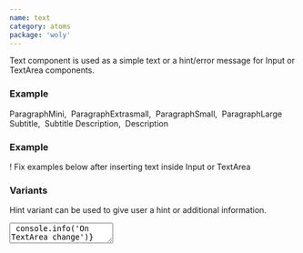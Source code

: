 ```yaml
---
name: text
category: atoms
package: 'woly'
---
```



Text component is used as a simple text or a hint/error message for Input or TextArea components.

### Example

<Playground direction="vertical">
  <Line>
    <Text type="M">ParagraphMini,&nbsp;</Text>
    <Text type="XS">ParagraphExtrasmall,&nbsp;</Text>
    <Text type="S">ParagraphSmall,&nbsp;</Text>
    <Text type="L">ParagraphLarge&nbsp;</Text>
  </Line>
  <Line>
    <Text type="subtitle">Subtitle,&nbsp;</Text>
    <Text type="subtitle" weight="medium">
      Subtitle
    </Text>
  </Line>
  <Line>
    <Text type="hint" weight="light">
      Description,&nbsp;
    </Text>
    <Text type="hint" weight="regular">
      Description
    </Text>
  </Line>
</Playground>

### Example

<Playground direction="vertical">
  <Text variant="danger" type="hint">
    ! Fix examples below after inserting text inside Input or TextArea
  </Text>
</Playground>

### Variants

Hint variant can be used to give user a hint or additional information.

<Playground direction="vertical">
  <TextArea
    name="name"
    onChange={(event) => console.info('On TextArea change')}
    placeholder="Enter your name here"
    type="text"
    value="Hi"
  />
  <Text variant="primary" type="hint">
    Description/Hint
  </Text>
</Playground>

Error variant can be used to focus user attention on error.

<Playground direction="vertical">
  <Input
    name="name"
    onChange={(event) => console.info('On input change')}
    placeholder="Enter your name here"
    type="text"
    value="Hi"
    variant="danger"
  />
  <Text variant="danger" type="hint">
    Error text
  </Text>
</Playground>

### Kinds

| Name   | Description                                       |
| ------ | ------------------------------------------------- |
| `Text` | Base text. Useful for creating a new kind of text |

### Props

| Name      | Type                                          | Default        | Description                          |
| --------- | --------------------------------------------- | -------------- | ------------------------------------ |
| `type`    | `'L' ӏ 'S' ӏ 'XS' ӏ 'M'ӏ 'subtitle' ӏ 'hint'` | `'subtitle'`   | Type of text                         |
| `variant` | `string`                                      | `'secondary'`  | Variant prop to style Text component |
| `weight`  | `'medium' ӏ 'regular' ӏ 'light'`              | `'regular'`    | Font weight of text                  |
